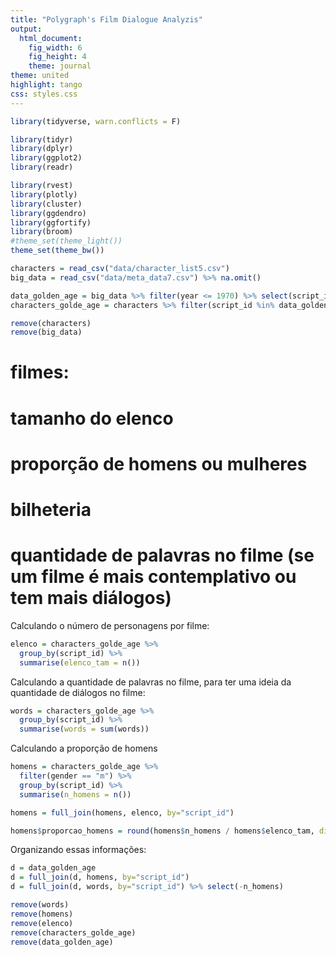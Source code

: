 ```yaml
---
title: "Polygraph's Film Dialogue Analyzis"
output:
  html_document:
    fig_width: 6
    fig_height: 4
    theme: journal
theme: united
highlight: tango
css: styles.css
---
```


```r
library(tidyverse, warn.conflicts = F)
```
```r
library(tidyr)
library(dplyr)
library(ggplot2)
library(readr)
```
```r
library(rvest)
library(plotly)
library(cluster)
library(ggdendro)
library(ggfortify)
library(broom)
#theme_set(theme_light())
theme_set(theme_bw())
```

```r
characters = read_csv("data/character_list5.csv")
big_data = read_csv("data/meta_data7.csv") %>% na.omit()
```

```r
data_golden_age = big_data %>% filter(year <= 1970) %>% select(script_id, title, gross) 
characters_golde_age = characters %>% filter(script_id %in% data_golden_age$script_id) %>% select(-c(age))

remove(characters)
remove(big_data)
```

# filmes:
#   tamanho do elenco
#   proporção de homens ou mulheres
#   bilheteria
#   quantidade de palavras no filme (se um filme é mais contemplativo ou tem mais diálogos)

Calculando o número de personagens por filme:

```r
elenco = characters_golde_age %>%
  group_by(script_id) %>%
  summarise(elenco_tam = n())
```

Calculando a quantidade de palavras no filme, para ter uma ideia da quantidade de diálogos no filme:

```r
words = characters_golde_age %>%
  group_by(script_id) %>%
  summarise(words = sum(words))
```

Calculando a proporção de homens

```r
homens = characters_golde_age %>%
  filter(gender == "m") %>%
  group_by(script_id) %>%
  summarise(n_homens = n())

homens = full_join(homens, elenco, by="script_id")

homens$proporcao_homens = round(homens$n_homens / homens$elenco_tam, digits=2)
```

Organizando essas informações:

```r
d = data_golden_age
d = full_join(d, homens, by="script_id")
d = full_join(d, words, by="script_id") %>% select(-n_homens)
```

```r
remove(words)
remove(homens)
remove(elenco)
remove(characters_golde_age)
remove(data_golden_age)
```

